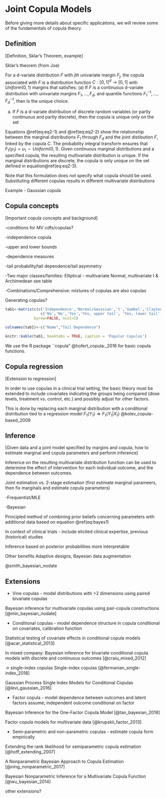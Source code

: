 
# Joint Copula Models

Before giving more details about specific applications, we will review some of the fundamentals of copula theory.

## Definition

[Definition, Sklar's Theorem, example]

Sklar's theorem (from Joe)

For a d-variate distribution $F$ with $jth$ univariate margin $F_j$, the copula associated with $F$ is a distribution function $C: [0,1]^d \to [0,1]$ with $Uniform(0,1)$ margins that satisfies:
\begin{gather}
F(\mathbf{y})=C(F_1(y_1),\ldots,F_d(y_d)), \, \mathbf{y} \in \mathbb{R}^d (\#eq:eq2-1)
\end{gather}
(a) If $F$ is a continuous d-variate distribution with univariate margins $F_1,\ldots, F_d$, and quantile functions $F_1^{-1},\ldots, F_d^{-1}$, then
\begin{gather}
C(\mathbf{u})=F(F_1^{-1}(u_1),\ldots, F_d^{-1}(u_d))\, \mathbf{u} \in [0,1]^d (\#eq:eq2-2)
\end{gather}
Is the unique choice.  


(a) If $F$ is a d-variate distribution of discrete random variables (or partly continuous and partly discrete), then the copula is unique only on the set
\begin{gather}
Range(F_1) \times \cdots \times Range(F_d) (\#eq:eq2-3)
\end{gather}

Equations \@ref(eq:eq2-1) and \@ref(eq:eq2-2) show the relationship between the marginal distributions $F_1$ through $F_d$ and the joint distibution $F$, linked by the copula $C$. The probability integral transform ensures that $F_1(y_1) = u_1 \sim Uniform(0,1)$. 
Given continuous marginal distributions and a specified copula, the resulting multivariate distribution is unique. If the marginal distributions are discrete, the copula is only unique on the set defined in equation\@ref(eq:eq2-3).

Note that this formulation does not specify what copula should be used. Substituting different copulas results in different multivariate distributions

Example - Gaussian copula


## Copula concepts

[Important copula concepts and background]

-conditions for MV cdfs/copulas?  

-independence copula  

-upper and lower bounds  

-dependence measures  

-tail probability/tail dependence/tail asymmetry  

-Two major classes/families: Elliptical - multivariate Normal, multivariate t & Archimedean
 see table \ref{tab:tab1}  
 
-Combinations/Comprehensive: mixtures of copulas are also copulas 

Generating copulas?

<!-- for more info about tables
https://haozhu233.github.io/kableExtra/
https://haozhu233.github.io/kableExtra/awesome_table_in_pdf.pdf
https://haozhu233.github.io/kableExtra/awesome_table_in_html.html
https://haozhu233.github.io/kableExtra/bookdown/cross-format-tables-in-bookdown.html
-->

```r
tab1<-matrix(c(c('Independence','Normal/Gaussian','t','Gumbel','Clayton'),
                c('No','No','Yes','Yes, upper tail', 'Yes, lower tail')), 
             byrow=FALSE, ncol=2)

colnames(tab1)<-c("Name","Tail Dependence")
```

```r
knitr::kable(tab1, booktabs = TRUE, caption = 'Popular Copulas')
```

We use the R package ``copula" @hofert_copula:_2016 for basic copula functions. 

## Copula regression

[Extension to regression]

In order to use copulas in a clinical trial setting, the basic theory must be extended to include covariates indicating the groups being compared (dose levels, treatment vs. control, etc.) and possibly adjust for other factors.

This is done by replacing each marginal distribution with a conditional distribution tied to a regression model $F_1(Y_1) \Rightarrow F_1(Y_1|X_1)$ @kolev_copula-based_2009


## Inference

[Given data and a joint model specified by margins and copula, how to estimate marginal and copula parameters and perform inference]

Inference on the resulting multivariate distribution function can be used to determine the effect of intervention for each individual outcome, and the dependence between outcomes.

Joint estimation vs. 2-stage estimation (first estimate marginal parameers, then fix marginals and estimate copula parameters)

-Frequentist/MLE

-Bayesian

Principled method of combining prior beliefs concerning parameters with additional data
based on equation \@ref(eq:bayes1)

\begin{gather}
p(\theta|y)=\frac{p(y|\theta)p(\theta)}{\int p(y|\theta)p(\theta)\,d\theta} (\#eq:bayes1)
\end{gather}

In context of clinical trials - include elicited clinical expertise, previous (historical) studies

Inference based on posterior probabilities more interpretable

Other benefits 
Adaptive designs, Bayesian data augmentation

@smith_bayesian_nodate

## Extensions

* Vine copulas - model distributions with >2 dimensions using paired bivariate copulas

Bayesian inference for multivariate copulas using pair-copula constructions [@min_bayesian_nodate]


* Conditional copulas - model dependence structure in copula conditional on covariates, calibration function

Statistical testing of covariate effects in conditional copula models [@acar_statistical_2013]

In mixed company: Bayesian inference for bivariate conditional copula models with discrete and continuous outcomes [@craiu_mixed_2012]

-> single-index copulas 
Single-index copulas [@fermanian_single-index_2018]

Gaussian Process Single Index Models for Conditional Copulas [@levi_gaussian_2016]

* Factor copula - model dependence between outcomes and latent factors assume; independent outcome conditional on factor

Bayesian Inference for the One-Factor Copula Model [@tan_bayesian_2018]

Factor copula models for multivariate data [@krupskii_factor_2013]

* Semi-parametric and non-parametric copulas - estimate copula form empirically

Extending the rank likelihood for semiparametric copula estimation [@hoff_extending_2007]

A Nonparametric Bayesian Approach to Copula Estimation [@ning_nonparametric_2017]

Bayesian Nonparametric Inference for a Multivariate Copula Function 
[@wu_bayesian_2014]

other extensions?